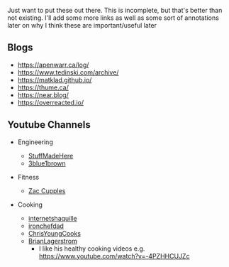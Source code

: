 ---
---


<Layout
  activeTab="links"
  title="Aria's Links"
  description="Links to things I think are cool">
<article>

Just want to put these out there. This is incomplete, but that's better than not
existing. I'll add some more links as well as some sort of annotations later on
why I think these are important/useful later

## Blogs

- https://apenwarr.ca/log/
- https://www.tedinski.com/archive/
- https://matklad.github.io/
- https://thume.ca/
- https://near.blog/
- https://overreacted.io/

## Youtube Channels

- Engineering
  - [StuffMadeHere](https://www.youtube.com/@StuffMadeHere)
  - [3blue1brown](https://www.youtube.com/@3blue1brown)

- Fitness
  - [Zac Cupples](https://www.youtube.com/@ZacCupplesPT)

- Cooking
  - [internetshaquille](https://www.youtube.com/@internetshaquille)
  - [ironchefdad](https://www.youtube.com/@ironchefdad)
  - [ChrisYoungCooks](https://www.youtube.com/@ChrisYoungCooks)
  - [BrianLagerstrom](https://www.youtube.com/@BrianLagerstrom)
    - I like his healthy cooking videos e.g.
      https://www.youtube.com/watch?v=-4PZHHCUJZc

</article>
</Layout>
